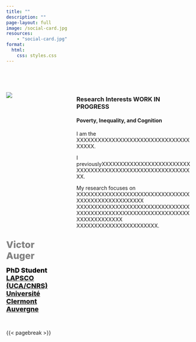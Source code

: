 ```yaml
---
title: ""
description: ""
page-layout: full
image: /social-card.jpg
resources:
    - "social-card.jpg"
format:
  html:
    css: styles.css
---
```


<br/>
<br/>

:::: {.columns}

::: {.column width="25%"}
![](photo_id3.jpg){.rounded}
:::

::: {.column width="7%"}

:::

::: {.column width="68%"}
### Research Interests        WORK IN PROGRESS

#### Poverty, Inequality, and Cognition

I am the XXXXXXXXXXXXXXXXXXXXXXXXXXXXXXXXXXXXX.

I previouslyXXXXXXXXXXXXXXXXXXXXXXXXXXXXXXXXXXXXXXXXXXXXXXXXXXXXXXXXXXX.

My research focuses on XXXXXXXXXXXXXXXXXXXXXXXXXXXXXXXXXXXXXXXXXXXXXXXXXXX
XXXXXXXXXXXXXXXXXXXXXXXXXXXXXXXXXXXXXXXXXXXXXXXXXXXXXXXXXXXXXXXXXXXXXXXXXXXXX
XXXXXXXXXXXXXXXXXXXXXXX.

:::
::::

:::: {.columns}

::: {.column width="25%" .text-center}

<span style="color:grey;font-weight:800;font-size:25px">
    Victor Auger
</span>
<br/>

<span style="color:black;font-weight:800;font-size:18px">
    PhD Student
</span>
<br/>
<span style="color:black;font-weight:800;font-size:18px">
    [LAPSCO (UCA/CNRS)](https://www.lapsco.fr)
</span>
<br/>
<span style="color:black;font-weight:800;font-size:18px">
    [Université Clermont Auvergne](https://www.uca.fr/)<br/>
</span>
<br/>


```{=html}
<a class="btn btn-outline-dark", href="https://twitter.com/ViictorOG" target="_blank" rel="noopener noreferrer">
    <i class="bi bi-twitter" role='img' aria-label='Twitter'></i>
</a>
<a class="btn btn-outline-dark", href="https://github.com/VictorAuger" target="_blank" rel="noopener noreferrer">
    <i class="bi bi-github" role='img' aria-label='Github'></i>
</a>
<a class="btn btn-outline-dark", href="mailto:victor.auger.ac@gmail.com" target="_blank" rel="noopener noreferrer">
    <i class="ai bi-envelope" role='img' aria-label='email'></i>
</a>
```

:::

::: {.column width="60%"}
:::

::::

{{< pagebreak >}}

